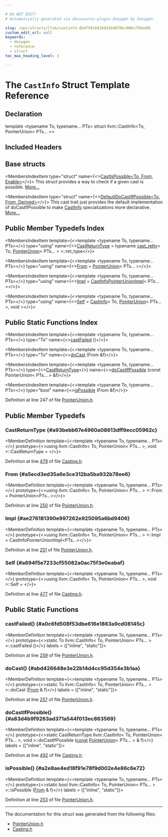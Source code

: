 ```yaml
---

# DO NOT EDIT!
# Automatically generated via docusaurus-plugin-doxygen by Doxygen.

slug: /api/structs/llvm/castinfo-db4f59cb616dd1b49786c906cf5bbd9b
custom_edit_url: null
keywords:
  - doxygen
  - reference
  - struct
toc_max_heading_level: 3

---
```





# The `CastInfo` Struct Template Reference

<DoxygenPage pluginConfig={pluginConfig}>



## Declaration

<CodeBlock>template &lt;typename To, typename... PTs&gt;
struct llvm::CastInfo&lt;To, PointerUnion&lt; PTs... &gt;&gt;</CodeBlock>

## Included Headers

<IncludesList>
<IncludesListItem
  filePath="llvm/ADT/PointerUnion.h"
  permalink="/docs/api/files/include/include/llvm/include/llvm/adt/pointerunion-h"
  isLocal="true" />
</IncludesList>

## Base structs

<MembersIndex>

<MembersIndexItem
  type="struct"
  name={<><a href="/docs/api/structs/llvm/castispossible">CastIsPossible&lt;To, From, Enable&gt;</a></>}>
This struct provides a way to check if a given cast is possible. <a href="/docs/api/structs/llvm/castispossible/#details">More...</a>
</MembersIndexItem>

<MembersIndexItem
  type="struct"
  name={<><a href="/docs/api/structs/llvm/defaultdocastifpossible">DefaultDoCastIfPossible&lt;To, From, Derived&gt;</a></>}>
This cast trait just provides the default implementation of doCastIfPossible to make <a href="/docs/api/structs/llvm/castinfo">CastInfo</a> specializations more declarative. <a href="/docs/api/structs/llvm/defaultdocastifpossible/#details">More...</a>
</MembersIndexItem>

</MembersIndex>

## Public Member Typedefs Index

<MembersIndex>

<MembersIndexItem
  template={<>template &lt;typename To, typename... PTs&gt;</>}
  type="using"
  name={<><a href="/docs/api/structs/llvm/castinfo/#a93bebb67e4960a08613dff9ecc05962c">CastReturnType</a> = typename <a href="/docs/api/structs/llvm/cast-retty">cast&#95;retty</a>&lt; To, <a href="/docs/api/classes/llvm/pointerunion">PointerUnion</a>&lt; PTs... &gt; &gt;::ret&#95;type</>}>
</MembersIndexItem>

<MembersIndexItem
  template={<>template &lt;typename To, typename... PTs&gt;</>}
  type="using"
  name={<><a href="#a5ecd3ed35a6e3ce312ba5ba932b78ee6">From</a> = <a href="/docs/api/classes/llvm/pointerunion">PointerUnion</a>&lt; PTs... &gt;</>}>
</MembersIndexItem>

<MembersIndexItem
  template={<>template &lt;typename To, typename... PTs&gt;</>}
  type="using"
  name={<><a href="#ae276181390e997262e925095a6bd9406">Impl</a> = <a href="/docs/api/structs/llvm/castinfopointerunionimpl">CastInfoPointerUnionImpl</a>&lt; PTs... &gt;</>}>
</MembersIndexItem>

<MembersIndexItem
  template={<>template &lt;typename To, typename... PTs&gt;</>}
  type="using"
  name={<><a href="/docs/api/structs/llvm/castinfo/#a694f5e7233cf55082a0ac75f3e0eabaf">Self</a> = <a href="/docs/api/structs/llvm/castinfo">CastInfo</a>&lt; To, <a href="/docs/api/classes/llvm/pointerunion">PointerUnion</a>&lt; PTs... &gt;, void &gt;</>}>
</MembersIndexItem>

</MembersIndex>

## Public Static Functions Index

<MembersIndex>

<MembersIndexItem
  template={<>template &lt;typename To, typename... PTs&gt;</>}
  type="To"
  name={<><a href="#a0c6fd508f53dbe616e1863a9cd08145c">castFailed</a> ()</>}>
</MembersIndexItem>

<MembersIndexItem
  template={<>template &lt;typename To, typename... PTs&gt;</>}
  type="To"
  name={<><a href="#abd426648e3e22b14d4cc95d354e3b1aa">doCast</a> (From &amp;f)</>}>
</MembersIndexItem>

<MembersIndexItem
  template={<>template &lt;typename To, typename... PTs&gt;</>}
  type={<><a href="/docs/api/structs/llvm/castinfo/#a93bebb67e4960a08613dff9ecc05962c">CastReturnType</a></>}
  name={<><a href="/docs/api/structs/llvm/castinfo/#a83d4b9f9263ad371a544f013ec863569">doCastIfPossible</a> (const PointerUnion&lt; PTs... &gt; &amp;f)</>}>
</MembersIndexItem>

<MembersIndexItem
  template={<>template &lt;typename To, typename... PTs&gt;</>}
  type="bool"
  name={<><a href="#a2e8ae4ed18f91e78f9d002e4e86c6e72">isPossible</a> (From &amp;f)</>}>
</MembersIndexItem>

</MembersIndex>


Definition at line 247 of file <a href="/docs/api/files/include/include/llvm/include/llvm/adt/pointerunion-h">PointerUnion.h</a>.

<SectionDefinition>

## Public Member Typedefs

### CastReturnType {#a93bebb67e4960a08613dff9ecc05962c}

<MemberDefinition
  template={<>template &lt;typename To, typename... PTs&gt;</>}
  prototype={<>using llvm::CastInfo&lt; To, PointerUnion&lt; PTs... &gt;, void &gt;::CastReturnType = </>}>

Definition at line <a href="/docs/api/files/include/include/llvm/include/llvm/support/casting-h/#l00479">479</a> of file <a href="/docs/api/files/include/include/llvm/include/llvm/support/casting-h">Casting.h</a>.
</MemberDefinition>

### From {#a5ecd3ed35a6e3ce312ba5ba932b78ee6}

<MemberDefinition
  template={<>template &lt;typename To, typename... PTs&gt;</>}
  prototype={<>using llvm::CastInfo&lt; To, PointerUnion&lt; PTs... &gt; &gt;::From =  PointerUnion&lt;PTs...&gt;</>}>

Definition at line <a href="/docs/api/files/include/include/llvm/include/llvm/adt/pointerunion-h/#l00250">250</a> of file <a href="/docs/api/files/include/include/llvm/include/llvm/adt/pointerunion-h">PointerUnion.h</a>.
</MemberDefinition>

### Impl {#ae276181390e997262e925095a6bd9406}

<MemberDefinition
  template={<>template &lt;typename To, typename... PTs&gt;</>}
  prototype={<>using llvm::CastInfo&lt; To, PointerUnion&lt; PTs... &gt; &gt;::Impl =  CastInfoPointerUnionImpl&lt;PTs...&gt;</>}>

Definition at line <a href="/docs/api/files/include/include/llvm/include/llvm/adt/pointerunion-h/#l00251">251</a> of file <a href="/docs/api/files/include/include/llvm/include/llvm/adt/pointerunion-h">PointerUnion.h</a>.
</MemberDefinition>

### Self {#a694f5e7233cf55082a0ac75f3e0eabaf}

<MemberDefinition
  template={<>template &lt;typename To, typename... PTs&gt;</>}
  prototype={<>using llvm::CastInfo&lt; To, PointerUnion&lt; PTs... &gt;, void &gt;::Self = </>}>

Definition at line <a href="/docs/api/files/include/include/llvm/include/llvm/support/casting-h/#l00477">477</a> of file <a href="/docs/api/files/include/include/llvm/include/llvm/support/casting-h">Casting.h</a>.
</MemberDefinition>

</SectionDefinition>

<SectionDefinition>

## Public Static Functions

### castFailed() {#a0c6fd508f53dbe616e1863a9cd08145c}

<MemberDefinition
  template={<>template &lt;typename To, typename... PTs&gt;</>}
  prototype={<>static To llvm::CastInfo&lt; To, PointerUnion&lt; PTs... &gt; &gt;::castFailed ()</>}
  labels = {["inline", "static"]}>

Definition at line <a href="/docs/api/files/include/include/llvm/include/llvm/adt/pointerunion-h/#l00259">259</a> of file <a href="/docs/api/files/include/include/llvm/include/llvm/adt/pointerunion-h">PointerUnion.h</a>.
</MemberDefinition>

### doCast() {#abd426648e3e22b14d4cc95d354e3b1aa}

<MemberDefinition
  template={<>template &lt;typename To, typename... PTs&gt;</>}
  prototype={<>static To llvm::CastInfo&lt; To, PointerUnion&lt; PTs... &gt; &gt;::doCast (<a href="#a5ecd3ed35a6e3ce312ba5ba932b78ee6">From</a> &amp; f)</>}
  labels = {["inline", "static"]}>

Definition at line <a href="/docs/api/files/include/include/llvm/include/llvm/adt/pointerunion-h/#l00257">257</a> of file <a href="/docs/api/files/include/include/llvm/include/llvm/adt/pointerunion-h">PointerUnion.h</a>.
</MemberDefinition>

### doCastIfPossible() {#a83d4b9f9263ad371a544f013ec863569}

<MemberDefinition
  template={<>template &lt;typename To, typename... PTs&gt;</>}
  prototype={<>static CastReturnType llvm::CastInfo&lt; To, PointerUnion&lt; PTs... &gt;, void &gt;::doCastIfPossible (<a href="/docs/api/files/lib/lib/target/lib/target/aarch64/aarch64promoteconstant-cpp/#a90f8350fecae261c25be85d38b451bff">const</a> <a href="/docs/api/classes/llvm/pointerunion">PointerUnion</a>&lt; PTs... &gt; &amp; f)</>}
  labels = {["inline", "static"]}>

Definition at line <a href="/docs/api/files/include/include/llvm/include/llvm/support/casting-h/#l00492">492</a> of file <a href="/docs/api/files/include/include/llvm/include/llvm/support/casting-h">Casting.h</a>.
</MemberDefinition>

### isPossible() {#a2e8ae4ed18f91e78f9d002e4e86c6e72}

<MemberDefinition
  template={<>template &lt;typename To, typename... PTs&gt;</>}
  prototype={<>static bool llvm::CastInfo&lt; To, PointerUnion&lt; PTs... &gt; &gt;::isPossible (<a href="#a5ecd3ed35a6e3ce312ba5ba932b78ee6">From</a> &amp; f)</>}
  labels = {["inline", "static"]}>

Definition at line <a href="/docs/api/files/include/include/llvm/include/llvm/adt/pointerunion-h/#l00253">253</a> of file <a href="/docs/api/files/include/include/llvm/include/llvm/adt/pointerunion-h">PointerUnion.h</a>.
</MemberDefinition>

</SectionDefinition>

<hr/>

The documentation for this struct was generated from the following files:

<ul>
<li><a href="/docs/api/files/include/include/llvm/include/llvm/adt/pointerunion-h">PointerUnion.h</a></li>
<li><a href="/docs/api/files/include/include/llvm/include/llvm/support/casting-h">Casting.h</a></li>
</ul>

</DoxygenPage>

